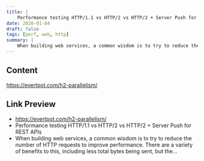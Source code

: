 ```yaml
---
title: |
    Performance testing HTTP/1.1 vs HTTP/2 vs HTTP/2 + Server Push for REST APIs
date: 2020-01-04
draft: false
tags: [perf, web, http]
summary: |
    When building web services, a common wisdom is to try to reduce the number of HTTP requests to improve performance. There are a variety of benefits to this, including less total bytes being sent, but the...
---
```


## Content

https://evertpot.com/h2-parallelism/

## Link Preview

- https://evertpot.com/h2-parallelism/
- Performance testing HTTP/1.1 vs HTTP/2 vs HTTP/2 + Server Push for REST APIs
- When building web services, a common wisdom is to try to reduce the number of HTTP requests to improve performance. There are a variety of benefits to this, including less total bytes being sent, but the...
